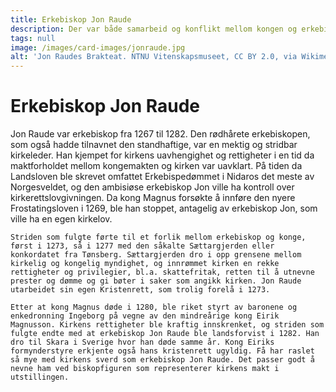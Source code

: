 ```yaml
---
title: Erkebiskop Jon Raude
description: Der var både samarbeid og konflikt mellom kongen og erkebiskopen!
tags: null
image: /images/card-images/jonraude.jpg
alt: 'Jon Raudes Brakteat. NTNU Vitenskapsmuseet, CC BY 2.0, via Wikimedia Commons'
---
```




# Erkebiskop Jon Raude

<Container stil="initial side">
    Jon Raude var erkebiskop fra 1267 til 1282. Den rødhårete erkebiskopen, som også hadde tilnavnet den standhaftige, var en mektig og stridbar kirkeleder. Han kjempet for kirkens uavhengighet og rettigheter i en tid da maktforholdet mellom kongemakten og kirken var uavklart. På tiden da Landsloven ble skrevet omfattet Erkebispedømmet i Nidaros det meste av Norgesveldet, og den ambisiøse erkebiskop Jon ville ha kontroll over kirkerettslovgivningen. Da kong Magnus forsøkte å innføre den nyere Frostatingsloven i 1269, ble han stoppet, antagelig av erkebiskop Jon, som ville ha en egen kirkelov. 
    
    Striden som fulgte førte til et forlik mellom erkebiskop og konge, først i 1273, så i 1277 med den såkalte Sættargjerden eller konkordatet fra Tønsberg. Sættargjerden dro i opp grensene mellom kirkelig og kongelig myndighet, og innrømmet kirken en rekke rettigheter og privilegier, bl.a. skattefritak, retten til å utnevne prester og dømme og gi bøter i saker som angikk kirken. Jon Raude utarbeidet sin egen Kristenrett, som trolig forelå i 1273. 
    
    Etter at kong Magnus døde i 1280, ble riket styrt av baronene og enkedronning Ingeborg på vegne av den mindreårige kong Eirik Magnusson. Kirkens rettigheter ble kraftig innskrenket, og striden som fulgte endte med at erkebiskop Jon Raude ble landsforvist i 1282. Han dro til Skara i Sverige hvor han døde samme år. Kong Eiriks formynderstyre erkjente også hans kristenrett ugyldig. Få har raslet så mye med kirkens sverd som erkebiskop Jon Raude. Det passer godt å nevne ham ved biskopfiguren som representerer kirkens makt i utstillingen.

</Container>

<Figure
    image="/images/prologen/erkebispegarden.jpg"
    title="Erkebiskopensgården i Bergen. Rekonstruksjon av Arkikon."
    alt="Rekonstruksjon av erkebiskopensgården i Bergen."
>
</Figure>
